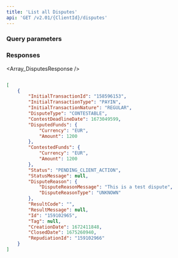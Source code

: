 ```yaml
---
title: 'List all Disputes'  
api: 'GET /v2.01/{ClientId}/disputes'  
---
```





### Query parameters  

<BeforeDate2 />  

<AfterDate2 />  

<Status2 />

<DisputeType />

### Responses  

<AccordionGroup><Accordion title="200">  

<Array_DisputesResponse /></Accordion></AccordionGroup>  

<ResponseExample>  

```json 200  

[
    {
        "InitialTransactionId": "158596153",
        "InitialTransactionType": "PAYIN",
        "InitialTransactionNature": "REGULAR",
        "DisputeType": "CONTESTABLE",
        "ContestDeadlineDate": 1673049599,
        "DisputedFunds": {
            "Currency": "EUR",
            "Amount": 1200
        },
        "ContestedFunds": {
            "Currency": "EUR",
            "Amount": 1200
        },
        "Status": "PENDING_CLIENT_ACTION",
        "StatusMessage": null,
        "DisputeReason": {
            "DisputeReasonMessage": "This is a test dispute",
            "DisputeReasonType": "UNKNOWN"
        },
        "ResultCode": "",
        "ResultMessage": null,
        "Id": "159102965",
        "Tag": null,
        "CreationDate": 1672411848,
        "ClosedDate": 1675260940,
        "RepudiationId": "159102966"
    }
]  

 ```  

</ResponseExample>  

<RequestExample>  

  <PhpListDisputes />
  <NodeListDisputes />
  <RubyListDisputes />
  <JavaListDisputes />
  <ListDisputesPython />
  <NetListDisputes />

</RequestExample>